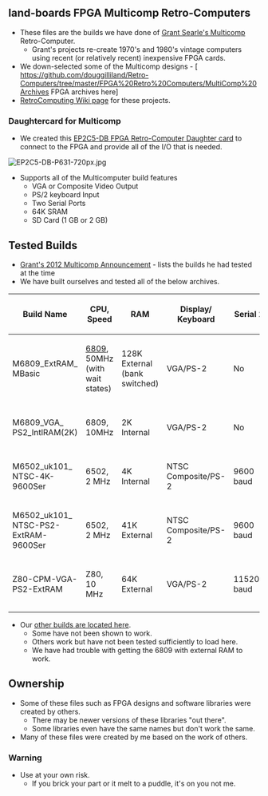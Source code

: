 == land-boards FPGA Multicomp Retro-Computers ==

* These files are the builds we have done of [http://searle.hostei.com/grant/Multicomp/index.html Grant Searle's Multicomp] Retro-Computer.
** Grant's projects re-create 1970's and 1980's vintage computers using recent (or relatively recent) inexpensive FPGA cards.
* We down-selected some of the Multicomp designs - [ https://github.com/douggilliland/Retro-Computers/tree/master/FPGA%20Retro%20Computers/MultiComp%20Archives FPGA archives here]
* [http://land-boards.com/blwiki/index.php?title=RetroComputing RetroComputing Wiki page] for these projects.

=== Daughtercard for Multicomp ===

* We created this [http://land-boards.com/blwiki/index.php?title=EP2C5-DB EP2C5-DB FPGA Retro-Computer Daughter card] to connect to the FPGA and provide all of the I/O that is needed.

<img src="http://land-boards.com/blwiki/images/a/a1/EP2C5-DB-P631-720px.jpg" alt="EP2C5-DB-P631-720px.jpg" title="EP2C5-DB" />

* Supports all of the Multicomputer build features
** VGA or Composite Video Output
** PS/2 keyboard Input
** Two Serial Ports
** 64K SRAM
** SD Card (1 GB or 2 GB)

== Tested Builds ==

* [http://forum.6502.org/viewtopic.php?f=4&t=2858 Grant's 2012 Multicomp Announcement] - lists the builds he had tested at the time
* We have built ourselves and tested all of the below archives.

{| class="wikitable"
! Build Name
! CPU,
Speed
! RAM
! Display/
Keyboard
! Serial 1
! Serial 2
! IO Port
! SD Card
|-
| M6809_ExtRAM_
MBasic
| [https://github.com/nealcrook/multicomp6809 6809], 
50MHz (with wait states)
| 128K External (bank switched)
| VGA/PS-2
| No
| No
| J6 Test Points
| No
|-
| M6809_VGA_
PS2_IntlRAM(2K)
| 6809, 
10MHz
| 2K Internal
| VGA/PS-2
| No
| No
| J6 Test Points
| No
|-
| M6502_uk101_
NTSC-4K-9600Ser
| 6502, 
2 MHz
| 4K Internal
| NTSC Composite/PS-2
| 9600 baud
| No
| No
| No
|-
| M6502_uk101_
NTSC-PS2-ExtRAM-
9600Ser
| 6502, 
2 MHz
| 41K External
| NTSC Composite/PS-2
| 9600 baud
| No
| No
| No
|-
| Z80-CPM-VGA-
PS2-ExtRAM
| Z80, 
10 MHz
| 64K External
| VGA/PS-2
| 115200 baud
| No
| Latch-8
| Yes (CP/M)
|-
|}

* Our [https://github.com/douggilliland/MultiComp other builds are located here].
** Some have not been shown to work.
** Others work but have not been tested sufficiently to load here.
** We have had trouble with getting the 6809 with external RAM to work.

== Ownership ==

* Some of these files such as FPGA designs and software libraries were created by others.
** There may be newer versions of these libraries "out there".
** Some libraries even have the same names but don't work the same.
* Many of these files were created by me based on the work of others.

=== Warning ===

* Use at your own risk.
** If you brick your part or it melt to a puddle, it's on you not me.
